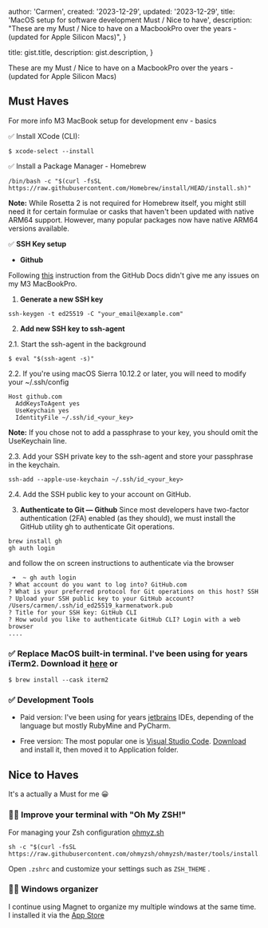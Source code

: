 

  author: 'Carmen',
  created: '2023-12-29',
  updated: '2023-12-29',
  title: 'MacOS setup for software development Must / Nice to have',
  description:
    "These are my Must / Nice to have on a MacbookPro over the years - (updated for Apple Silicon Macs)",
}

  title: gist.title,
  description: gist.description,
}


These are my Must / Nice to have on a MacbookPro over the years - (updated for Apple Silicon Macs)

##  Must Haves
For more info <Link href={linkSetupBasics}>M3 MacBook setup for development env - basics</Link>

✅ Install XCode (CLI):

```
$ xcode-select --install
```

✅ Install a Package Manager - Homebrew
```
/bin/bash -c "$(curl -fsSL https://raw.githubusercontent.com/Homebrew/install/HEAD/install.sh)"
```
**Note:** While Rosetta 2 is not required for Homebrew itself, you might still need it for certain formulae or casks that haven't been updated with native ARM64 support. However, many popular packages now have native ARM64 versions available. 

✅ **SSH Key setup**

- **Github**

Following [this](https://docs.github.com/en/authentication/connecting-to-github-with-ssh/generating-a-new-ssh-key-and-adding-it-to-the-ssh-agent) instruction from the GitHub Docs didn't give me any issues on my M3 MacBookPro.

1. **Generate a new SSH key** 

`ssh-keygen -t ed25519 -C "your_email@example.com"`

2. **Add new SSH key to ssh-agent** 

2.1. Start the ssh-agent in the background
```
$ eval "$(ssh-agent -s)"
```
2.2.  If you're using macOS Sierra 10.12.2 or later, you will need to modify your ~/.ssh/config
```
Host github.com
  AddKeysToAgent yes
  UseKeychain yes 
  IdentityFile ~/.ssh/id_<your_key>
```
**Note:** If you chose not to add a passphrase to your key, you should omit the UseKeychain line.

2.3. Add your SSH private key to the ssh-agent and store your passphrase in the keychain.
```
ssh-add --apple-use-keychain ~/.ssh/id_<your_key>
```

2.4. Add the SSH public key to your account on GitHub.


3. **Authenticate to Git — Github** 
Since most developers have two-factor authentication (2FA) enabled (as they should), we must install the GitHub utility gh to authenticate Git operations.

```
brew install gh
gh auth login
```
and follow the on screen instructions to authenticate via the browser
```
 ➜  ~ gh auth login
? What account do you want to log into? GitHub.com
? What is your preferred protocol for Git operations on this host? SSH
? Upload your SSH public key to your GitHub account? /Users/carmen/.ssh/id_ed25519_karmenatwork.pub
? Title for your SSH key: GitHub CLI
? How would you like to authenticate GitHub CLI? Login with a web browser
....
```

### ✅ Replace MacOS built-in terminal. I've been using for years iTerm2. Download it [here](https://iterm2.com/downloads.html) or 

```
$ brew install --cask iterm2
````  

### ✅ Development Tools
- Paid version: I've been using for years [jetbrains](https://www.jetbrains.com/) IDEs, depending of the language but mostly RubyMine and PyCharm. 

- Free version: The most popular one is [Visual Studio Code](https://code.visualstudio.com/). [Download](https://code.visualstudio.com/Download) and  install it, then moved it to Application folder.


## Nice to Haves 

It's a actually a Must for me 😀

### 👌🏽 Improve your terminal with "Oh My ZSH!"
For managing your Zsh configuration [ohmyz.sh](https://ohmyz.sh/)

```
sh -c "$(curl -fsSL https://raw.githubusercontent.com/ohmyzsh/ohmyzsh/master/tools/install.sh)"
```

Open `.zshrc` and customize your settings such as `ZSH_THEME` .


### 👌🏽 Windows organizer 
I continue using Magnet to organize my multiple windows at the same time. I installed it via the [App Store](https://apps.apple.com/br/app/magnet/id441258766?l=en&mt=12)